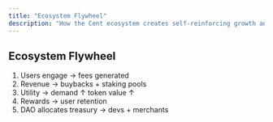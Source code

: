 ```yaml
---
title: "Ecosystem Flywheel"
description: "How the Cent ecosystem creates self-reinforcing growth and value"
---
```


## Ecosystem Flywheel

1. Users engage → fees generated
2. Revenue → buybacks + staking pools  
3. Utility → demand ↑ token value ↑
4. Rewards → user retention
5. DAO allocates treasury → devs + merchants





